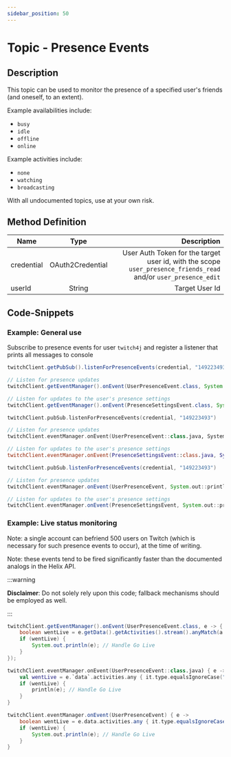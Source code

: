```yaml
---
sidebar_position: 50
---
```



# Topic - Presence Events

## Description

This topic can be used to monitor the presence of a specified user's friends (and oneself, to an extent).

Example availabilities include:
* `busy`
* `idle`
* `offline`
* `online`

Example activities include:
* `none`
* `watching`
* `broadcasting`

With all undocumented topics, use at your own risk.

## Method Definition

| Name		  | Type	  | Description  |
| ------------- |:---------:| -----------------:|
| credential | OAuth2Credential | User Auth Token for the target user id, with the scope `user_presence_friends_read` and/or `user_presence_edit` |
| userId | String | Target User Id |

## Code-Snippets

### Example: General use

Subscribe to presence events for user `twitch4j` and register a listener that prints all messages to console

<Tabs groupId="code">
<TabItem value="java" label="Java">

```java
twitchClient.getPubSub().listenForPresenceEvents(credential, "149223493");

// Listen for presence updates
twitchClient.getEventManager().onEvent(UserPresenceEvent.class, System.out::println);

// Listen for updates to the user's presence settings
twitchClient.getEventManager().onEvent(PresenceSettingsEvent.class, System.out::println);
```

</TabItem>
<TabItem value="kotlin" label="Kotlin">

```kotlin
twitchClient.pubSub.listenForPresenceEvents(credential, "149223493")

// Listen for presence updates
twitchClient.eventManager.onEvent(UserPresenceEvent::class.java, System.out::println)

// Listen for updates to the user's presence settings
twitchClient.eventManager.onEvent(PresenceSettingsEvent::class.java, System.out::println)
```

</TabItem>
<TabItem value="groovy" label="Groovy">

```groovy
twitchClient.pubSub.listenForPresenceEvents(credential, "149223493")

// Listen for presence updates
twitchClient.eventManager.onEvent(UserPresenceEvent, System.out::println)

// Listen for updates to the user's presence settings
twitchClient.eventManager.onEvent(PresenceSettingsEvent, System.out::println)
```

</TabItem>
</Tabs>

### Example: Live status monitoring

Note: a single account can befriend 500 users on Twitch (which is necessary for such presence events to occur), at the time of writing.

Note: these events tend to be fired significantly faster than the documented analogs in the Helix API.

:::warning

**Disclaimer**: Do not solely rely upon this code; fallback mechanisms should be employed as well.

:::

<Tabs groupId="code">
<TabItem value="java" label="Java">

```java
twitchClient.getEventManager().onEvent(UserPresenceEvent.class, e -> {
	boolean wentLive = e.getData().getActivities().stream().anyMatch(a -> a.getType().equalsIgnoreCase("broadcasting"));
	if (wentLive) {
		System.out.println(e); // Handle Go Live
	}
});
```

</TabItem>
<TabItem value="kotlin" label="Kotlin">

```kotlin
twitchClient.eventManager.onEvent(UserPresenceEvent::class.java) { e ->
	val wentLive = e.`data`.activities.any { it.type.equalsIgnoreCase("broadcasting") }
	if (wentLive) {
		println(e); // Handle Go Live
	}
}
```

</TabItem>
<TabItem value="groovy" label="Groovy">

```groovy
twitchClient.eventManager.onEvent(UserPresenceEvent) { e ->
	boolean wentLive = e.data.activities.any { it.type.equalsIgnoreCase("broadcasting") }
	if (wentLive) {
		System.out.println(e); // Handle Go Live
	}
}
```

</TabItem>
</Tabs>
